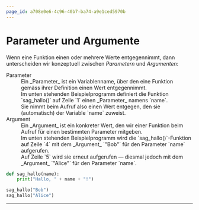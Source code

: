 ```yaml
---
page_id: a708e0e6-4c96-40b7-ba74-a9e1ced5970b
---
```



# Parameter und Argumente

Wenn eine Funktion einen oder mehrere Werte entgegennimmt, dann unterscheiden wir konzeptuell zwischen _Parametern_ und _Argumenten_:

<DefinitionList>
    <dt>Parameter</dt>
    <dd>
        Ein _Parameter_ ist ein Variablenname, über den eine Funktion gemäss ihrer Definition einen Wert
        entgegennimmt.
    </dd>
    <dd>
        Im unten stehenden Beispielprogramm definiert die Funktion `sag_hallo()` auf Zeile `1` einen
        _Parameter_ namens `name`.
    </dd>
    <dd>
        Sie nimmt beim Aufruf also einen Wert entgegen, den sie (automatisch) der Variable `name` zuweist.
    </dd>
    <dt>Argument</dt>
    <dd>
        Ein _Argument_ ist ein konkreter Wert, den wir einer Funktion beim Aufruf für einen bestimmten
        Parameter mitgeben.
    </dd>
    <dd>
        Im unten stehenden Beispielprogramm wird die `sag_hallo()`-Funktion auf Zeile `4` mit dem _Argument_
        `"Bob"` für den Parameter `name` aufgerufen.
    </dd>
    <dd>
        Auf Zeile `5` wird sie erneut aufgerufen — diesmal jedoch mit dem _Argument_ `"Alice"` für den
        Parameter `name`.
    </dd>
</DefinitionList>

```python showLineNumbers
def sag_hallo(name):
    print("Hallo, " + name + "!")

sag_hallo("Bob")
sag_hallo("Alice")
```

---
